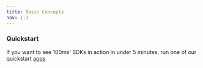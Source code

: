 ---
title: Basic Concepts
nav: 1.1
---


<Basics />

### Quickstart

If you want to see 100ms' SDKs in action in under 5 minutes, run one of our quickstart [apps](/javascript/v2/guides/javascript-quickstart)

